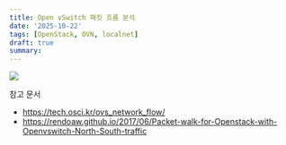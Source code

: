 ```yaml
---
title: Open vSwitch 패킷 흐름 분석
date: '2025-10-22'
tags: [OpenStack, OVN, localnet]
draft: true
summary:
---
```


<img className="inline" src="/static/images/Blog/.png" />

참고 문서

- https://tech.osci.kr/ovs_network_flow/
- https://rendoaw.github.io/2017/06/Packet-walk-for-Openstack-with-Openvswitch-North-South-traffic

